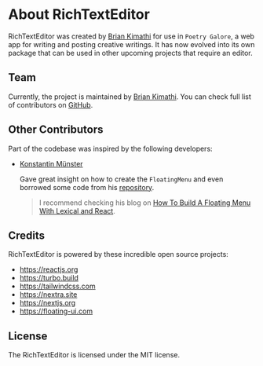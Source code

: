 # About RichTextEditor

RichTextEditor was created by [Brian Kimathi](https://github.com/bryokim) for use in `Poetry Galore`, a web app
for writing and posting creative writings. It has now evolved into its own package that can be used in
other upcoming projects that require an editor.

## Team

Currently, the project is maintained by [Brian Kimathi](https://github.com/bryokim). You can check full
list of contributors on [GitHub](https://github.com/poetry-galore/rich-text-editor/graphs/contributors).

## Other Contributors

Part of the codebase was inspired by the following developers:

- [Konstantin Münster](https://github.com/konstantinmuenster)

    Gave great insight on how to create the `FloatingMenu` and even borrowed some code from his
    [repository](https://github.com/konstantinmuenster/lexical-react-floating-menu).

   > I recommend checking his blog on [How To Build A Floating Menu With Lexical and React](https://konstantin.digital/blog/how-to-build-a-floating-menu-with-lexical-react).

## Credits

RichTextEditor is powered by these incredible open source projects:

- https://reactjs.org
- https://turbo.build
- https://tailwindcss.com
- https://nextra.site
- https://nextjs.org
- https://floating-ui.com

## License

The RichTextEditor is licensed under the MIT license.
